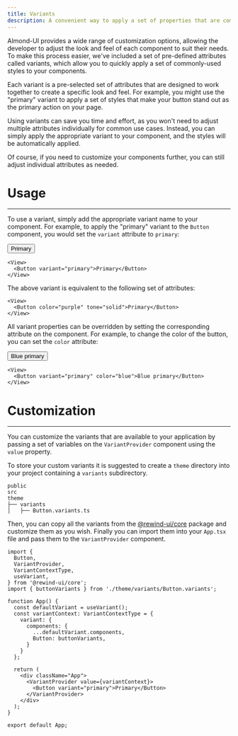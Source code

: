 ```yaml
---
title: Variants
description: A convenient way to apply a set of properties that are commonly used together
---
```

Almond-UI provides a wide range of customization options, allowing the developer to adjust the look and feel of each component to suit their needs. To make this process easier, we've included a set of pre-defined attributes called variants, which allow you to quickly apply a set of commonly-used styles to your components.

Each variant is a pre-selected set of attributes that are designed to work together to create a specific look and feel. For example, you might use the "primary" variant to apply a set of styles that make your button stand out as the primary action on your page.

Using variants can save you time and effort, as you won't need to adjust multiple attributes individually for common use cases. Instead, you can simply apply the appropriate variant to your component, and the styles will be automatically applied.

Of course, if you need to customize your components further, you can still adjust individual attributes as needed.

# Usage
---
To use a variant, simply add the appropriate variant name to your component. For example, to apply the "primary" variant to the `Button` component, you would set the `variant` attribute to `primary`:

<View>
  <Button variant="primary">Primary</Button>
</View>

```tsx
<View>
  <Button variant="primary">Primary</Button>
</View>
```

The above variant is equivalent to the following set of attributes:

```tsx
<View>
  <Button color="purple" tone="solid">Primary</Button>
</View>
```

All variant properties can be overridden by setting the corresponding attribute on the component. For example, to change the color of the button, you can set the `color` attribute:

<View>
  <Button variant="primary" color="blue">Blue primary</Button>
</View>

```tsx
<View>
  <Button variant="primary" color="blue">Blue primary</Button>
</View>
```

# Customization
---
You can customize the variants that are available to your application by passing a set of variables on the `VariantProvider` component using the `value` property.

To store your custom variants it is suggested to create a `theme` directory into your project containing a `variants` subdirectory.

```
public
src
theme
├── variants
│   ├── Button.variants.ts
```

Then, you can copy all the variants from the [@rewind-ui/core](https://github.com/rewindui/rewindui/tree/main/packages/core/src/theme/variants) package and customize them as you wish. Finally you can import them into your `App.tsx` file and pass them to the `VariantProvider` component.

```tsx
import {
  Button,
  VariantProvider,
  VariantContextType,
  useVariant,
} from '@rewind-ui/core';
import { buttonVariants } from './theme/variants/Button.variants';

function App() {
  const defaultVariant = useVariant();
  const variantContext: VariantContextType = {
    variant: {
      components: {
        ...defaultVariant.components,
        Button: buttonVariants,
      }
    }
  };

  return (
    <div className="App">
      <VariantProvider value={variantContext}>
        <Button variant="primary">Primary</Button>
      </VariantProvider>
    </div>
  );
}

export default App;
```
